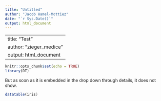 ```yaml
---
title: "Untitled"
author: "Jacob Hamel-Mottiez"
date: "`r Sys.Date()`"
output: html_document
---
```


---
title: "Test"
author: "zieger_medice"
output: html_document
---

```r
knitr::opts_chunk$set(echo = TRUE)
library(DT)
```

But as soon as it is embedded in the drop down through details, it does not show. 
```r
datatable(iris)
```


